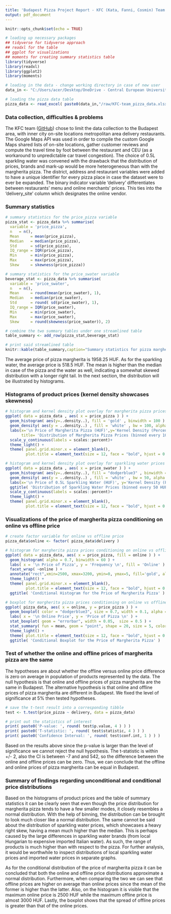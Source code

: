```yaml
---
title: 'Budapest Pizza Project Report - KFC (Kata, Fanni, Cosmin) Team'
output: pdf_document
---
```


```r
knitr::opts_chunk$set(echo = TRUE)
```

```r

# loading up necessary packages
## tidyverse for tidyverse approach
## readxl for the table
## ggplot for visualizations
## moments for creating summary statistics table
library(tidyverse)
library(readxl)
library(ggplot2)
library(moments)

# loading in the data - change working directory in case of new user
data_in <- "C:/Users/acer/Desktop/OneDrive - Central European University/Courses/Fall_Term/Coding_1/data/Pizza"

# loading the pizza data table
pizza_data <- read_excel( paste0(data_in,"/raw/KFC-team_pizza_data.xlsx") )
```

### Data collection, difficulties & problems
The KFC team ([GitHub](https://github.com/cosmin-ticu/homework_codesANDmore_Coding1_MScBA/tree/master/Task1_KFC-team-coding)) chose to limit the data collection to the Budapest area, with inner city on-site locations metropolitan area delivery restaurants. The Google Maps API was used in order to compile the custom Google Maps shared lists of on-site locations, gather customer reviews and compute the travel time by foot between the restaurant and CEU (as a workaround to unpredictable car travel congestion). The choice of 0.5L sparkling water was convened with the drawback that the distribution of prices, brands and mark-up would be more heterogeneous than with the margherita pizza. The district, address and restaurant variables were added to have a unique identifier for every pizza place in case the dataset were to ever be expanded. The binary indicator variable 'delivery' differentiates between restaurants' menu and online merchants' prices. This ties into the 'delivery_site' column which designates the online vendor.

### Summary statistics

```r
# summary statistics for the price_pizza variable
pizza_stat <- pizza_data %>% summarise(
  variable = 'price_pizza',
  n   = n(),
  Mean     = mean(price_pizza),
  Median   = median(price_pizza),
  Std      = sd(price_pizza),
  IQ_range = IQR(price_pizza), 
  Min      = min(price_pizza),
  Max      = max(price_pizza),
  Skew     = skewness(price_pizza))

# summary statistics for the price_swater variable
beverage_stat <- pizza_data %>% summarise(
  variable = 'price_swater',
  n   = n(),
  Mean     = round(mean(price_swater), 1),
  Median   = median(price_swater),
  Std      = round( sd(price_swater), 1),
  IQ_range = IQR(price_swater), 
  Min      = min(price_swater),
  Max      = max(price_swater),
  Skew     = round(skewness(price_swater)), 2)

# combine the two summary tables under one streamlined table
table_summary <- add_row(pizza_stat,beverage_stat)

# print said streamlined table
knitr::kable(table_summary,caption="Summary statistics for pizza margherita prices and for sparkling water prices in Budapest")
```

The average price of pizza margherita is 1958.25 HUF. As for the sparkling water, the average price is 518.5 HUF. The mean is higher than the median in case of the pizza and the water as well, indicating a somewhat skewed distribution with a longer right tail. In the next section, the distribution will be illustrated by histograms.

### Histograms of product prices (kernel density showcases skewness)

```r
# histogram and kernel density plot overlay for margherita pizza prices (price_pizza variable)
ggplot( data = pizza_data , aes( x = price_pizza ) ) +
  geom_histogram( aes(y=..density..), fill = 'gold' , binwidth = 100 ) +
  geom_density( aes(y = ..density..) , fill = 'white' , bw = 100, alpha = 0.5 ) +
  labs(x='\n Price of Margherita Pizza (HUF)',y='Kernel Density (Percentage) \n',
       title= 'Distribution of Margherita Pizza Prices (binned every 100 HUF)')+
  scale_y_continuous(labels = scales::percent)+
  theme_light() +
  theme( panel.grid.minor.x = element_blank(), 
         plot.title = element_text(size = 12, face = "bold", hjust = 0.5 ) )

# histogram and kernel density plot overlay for sparkling water prices (price_swater variable)
ggplot( data = pizza_data , aes( x = price_swater ) ) +
  geom_histogram( aes(y=..density..), fill = "dodgerblue3" , binwidth = 50 ) +
  geom_density( aes(y = ..density..) , fill = 'white' , bw = 50, alpha = 0.5 ) +
  labs(x='\n Price of 0.5L Sparkling Water (HUF)', y='Kernel Density (Percentage) \n') +
  ggtitle( 'Distribution of Sparkling Water Prices (binned every 50 HUF)' )+
  scale_y_continuous(labels = scales::percent)+
  theme_light() +
  theme( panel.grid.minor.x = element_blank(), 
         plot.title = element_text(size = 12, face = "bold", hjust = 0.5 ) )
```

### Visualizations of the price of margherita pizza conditioning on online vs offline price

```r
# create factor variable for online vs offline price
pizza_data$online <- factor( pizza_data$delivery )

# histogram for margherita pizza prices conditioning on online vs offline prices
ggplot( data = pizza_data, aes( x = price_pizza, fill = online ) ) +
  geom_histogram( alpha = 0.7, binwidth = 60 ) +
  labs( x = '\n Price of Pizza', y = 'Frequency \n', fill = 'Online' ) +
  facet_wrap( ~online ) +
  annotate("rect",xmin=2500, xmax=3200, ymin=0, ymax=5, fill='gold', alpha=0.1) +
  theme_light() +
  theme( panel.grid.minor.x = element_blank(), 
         plot.title = element_text(size = 12, face = "bold", hjust = 0.5 ) ) +
  ggtitle( 'Conditional Histogram for the Price of Margherita Pizza' )

# boxplot for margherita pizza prices conditioning on online vs offline prices
ggplot( pizza_data, aes( x = online, y = price_pizza ) ) +
  geom_boxplot( color = "dodgerblue3", size = 0.7, width = 0.1, alpha = 1 ) +
  labs( x = '\n Online Price', y = 'Price of Pizza \n' ) +
  stat_boxplot( geom = "errorbar", width = 0.05,  size = 0.5 ) +
  stat_summary( fun = mean, geom = "point", shape = 20, size = 5, color = "deeppink4" ) +
  theme_light() +
  theme( plot.title = element_text(size = 12, face = "bold", hjust = 0.5 ) ) +
  ggtitle( 'Conditional Boxplot for the Price of Margherita Pizza' )
```

### Test of whether the online and offline prices of margherita pizza are the same
The hypotheses are about whether the offline versus online price difference is zero on average in population of products represented by the data. The null hypothesis is that online and offline prices of pizza margherita are the same in Budapest. The alternative hypothesis is that online and offline prices of pizza margherita are different in Budapest.
We fixed the level of significance at 5% then tested hypotheses.
```r

# save the t-test result into a corresponding tibble
test <- t.test(price_pizza ~ delivery, data = pizza_data)

# print out the statistics of interest
print( paste0('P-value: ', round( test$p.value, 4 ) ) )
print( paste0('T-statistic: ', round( test$statistic, 4 ) ) )
print( paste0('Confidence Interval: ', round( test$conf.int, 1 ) ) )
```
Based on the results above since the p-value is larger than the level of significance we cannot reject the null hypothesis. The t-statistic is within +/- 2, also the CI is between -7 and and 542, so the difference between the online and offline prices can be zero. Thus, we can conclude that the offline and online prices of pizza margherita can be equal in Budapest.

### Summary of findings regarding unconditional and conditional price distributions
Based on the histograms of product prices and the table of summary statistics it can be clearly seen that even though the price distribution for margherita pizza tends to have a few smaller modes, it closely resembles a normal distribution. With the help of binning, the distribution can be brought to look much closer like a normal distribution. The same cannot be said about the distribution of sparkling water prices, which showcases a heavy right skew, having a mean much higher than the median. This is perhaps caused by the large differences in sparkling water brands (from local Hungarian to expensive imported Italian water). As such, the range of products is much higher than with respect to the pizza. For further analysis, it would be worthwhile to inspect distributions of local sparkling water prices and imported water prices in separate graphs.

As for the conditional distribution of the price of margherita pizza it can be concluded that both the online and offline price distributions approximate a normal distribution. Furthermore, when comparing the two we can see that offline prices are higher on average than online prices since the mean of the former is higher than the latter. Also, on the histogram it is visible that the maximum online price is 2500 HUF while the maximum offline price is almost 3000 HUF. Lastly, the boxplot shows that the spread of offline prices is greater than that of the online prices.
